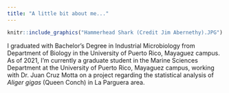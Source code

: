 ```yaml
---
title: "A little bit about me..."
---
```


```r
knitr::include_graphics("Hammerhead Shark (Credit Jim Abernethy).JPG")
```

I graduated with Bachelor's Degree in Industrial Microbiology from Department of Biology in the University of Puerto Rico, Mayaguez campus. As of 2021, I'm currently a graduate student in the Marine Sciences Department at the University of Puerto Rico, Mayaguez campus, working with Dr. Juan Cruz Motta on a project regarding the statistical analysis of *Aliger gigas* (Queen Conch) in La Parguera area.
